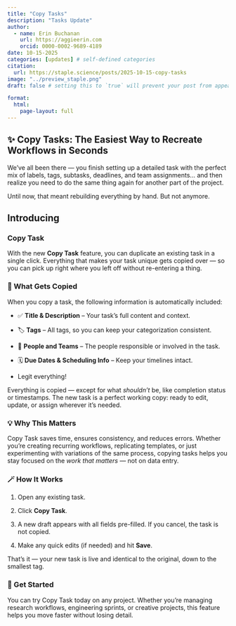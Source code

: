 ```yaml
---
title: "Copy Tasks"
description: "Tasks Update"
author:
  - name: Erin Buchanan
    url: https://aggieerin.com
    orcid: 0000-0002-9689-4189
date: 10-15-2025
categories: [updates] # self-defined categories
citation: 
  url: https://staple.science/posts/2025-10-15-copy-tasks
image: "../preview_staple.png"
draft: false # setting this to `true` will prevent your post from appearing on your listing page until you're ready!

format: 
  html:
    page-layout: full
---
```


## **✨ Copy Tasks: The Easiest Way to Recreate Workflows in Seconds**

We’ve all been there — you finish setting up a detailed task with the perfect mix of labels, tags, subtasks, deadlines, and team assignments… and then realize you need to do the same thing again for another part of the project.

Until now, that meant rebuilding everything by hand. But not anymore.

## **Introducing**

### **Copy Task**

With the new **Copy Task** feature, you can duplicate an existing task in a single click. Everything that makes your task unique gets copied over — so you can pick up right where you left off without re-entering a thing.

### **🔁 What Gets Copied**

When you copy a task, the following information is automatically included:

-   ✅ **Title & Description** – Your task’s full content and context.

-   🏷️ **Tags** – All tags, so you can keep your categorization consistent.

-   👥 **People and Teams** – The people responsible or involved in the task.

-   🗓️ **Due Dates & Scheduling Info** – Keep your timelines intact.

-   Legit everything!

Everything is copied — except for what *shouldn’t* be, like completion status or timestamps. The new task is a perfect working copy: ready to edit, update, or assign wherever it’s needed.

### **💡 Why This Matters**

Copy Task saves time, ensures consistency, and reduces errors. Whether you’re creating recurring workflows, replicating templates, or just experimenting with variations of the same process, copying tasks helps you stay focused on the *work that matters* — not on data entry.

### **🪄 How It Works**

1.  Open any existing task.

2.  Click **Copy Task**.

3.  A new draft appears with all fields pre-filled. If you cancel, the task is not copied.

4.  Make any quick edits (if needed) and hit **Save**.

That’s it — your new task is live and identical to the original, down to the smallest tag.

### **🚀 Get Started**

You can try Copy Task today on any project. Whether you’re managing research workflows, engineering sprints, or creative projects, this feature helps you move faster without losing detail.
